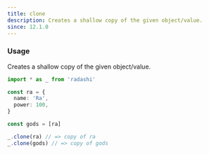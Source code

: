 ```yaml
---
title: clone
description: Creates a shallow copy of the given object/value.
since: 12.1.0
---
```


### Usage

Creates a shallow copy of the given object/value.

```ts twoslash
import * as _ from 'radashi'

const ra = {
  name: 'Ra',
  power: 100,
}

const gods = [ra]

_.clone(ra) // => copy of ra
_.clone(gods) // => copy of gods
```
